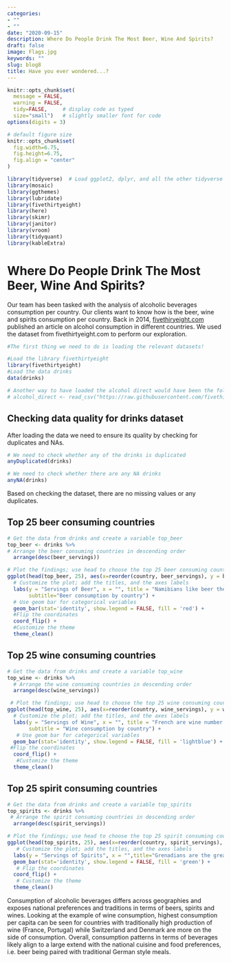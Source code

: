 ```yaml
---
categories:
- ""
- ""
date: "2020-09-15"
description: Where Do People Drink The Most Beer, Wine And Spirits?
draft: false
image: Flags.jpg
keywords: ""
slug: blog8
title: Have you ever wondered...?
---
```



```r
knitr::opts_chunk$set(
  message = FALSE, 
  warning = FALSE, 
  tidy=FALSE,     # display code as typed
  size="small")   # slightly smaller font for code
options(digits = 3)

# default figure size
knitr::opts_chunk$set(
  fig.width=6.75, 
  fig.height=6.75,
  fig.align = "center"
)
```


```r
library(tidyverse)  # Load ggplot2, dplyr, and all the other tidyverse packages
library(mosaic)
library(ggthemes)
library(lubridate)
library(fivethirtyeight)
library(here)
library(skimr)
library(janitor)
library(vroom)
library(tidyquant)
library(kableExtra)
```

# Where Do People Drink The Most Beer, Wine And Spirits?

Our team has been tasked with the analysis of alcoholic beverages consumption per country. Our clients want to know how is the beer, wine and spirits consumption per country.
Back in 2014, [fivethiryeight.com](https://fivethirtyeight.com/features/dear-mona-followup-where-do-people-drink-the-most-beer-wine-and-spirits/) published an article on alcohol consumption in different countries. We used the dataset from fivethirtyeight.com to perform our exploration.


```r
#The first thing we need to do is loading the relevant datasets!

#Load the library fivethirtyeight
library(fivethirtyeight)
#Load the data drinks
data(drinks)

# Another way to have loaded the alcohol direct would have been the following one:
# alcohol_direct <- read_csv("https://raw.githubusercontent.com/fivethirtyeight/data/master/alcohol-consumption/drinks.csv")
```

## Checking data quality for drinks dataset

After loading the data we need to ensure its quality by checking for duplicates and NAs.

```r
# We need to check whether any of the drinks is duplicated
anyDuplicated(drinks)

# We need to check whether there are any NA drinks
anyNA(drinks)

```
Based on checking the dataset, there are no missing values or any duplicates. 

## Top 25 beer consuming countries

```r
# Get the data from drinks and create a variable top_beer
top_beer <- drinks %>%
# Arrange the beer consuming countries in descending order
  arrange(desc(beer_servings))

# Plot the findings; use head to choose the top 25 beer consuming countries
ggplot(head(top_beer, 25), aes(x=reorder(country, beer_servings), y = beer_servings)) +
  # Customize the plot; add the titles, and the axes labels
  labs(y = "Servings of Beer", x = "", title = "Namibians like beer the most!",
       subtitle="Beer consumption by country") +
  # Use geom bar for categorical variables
  geom_bar(stat='identity', show.legend = FALSE, fill = 'red') +
  #Flip the coordinates
  coord_flip() +
  #Customize the theme
  theme_clean()
```

## Top 25 wine consuming countries

```r
# Get the data from drinks and create a variable top_wine
top_wine <- drinks %>%
  # Arrange the wine consuming countries in descending order
  arrange(desc(wine_servings))

 # Plot the findings; use head to choose the top 25 wine consuming countries 
ggplot(head(top_wine, 25), aes(x=reorder(country, wine_servings), y = wine_servings)) +
  # Customize the plot; add the titles, and the axes labels
  labs(y = "Servings of Wine", x = "", title = "French are wine number 1 consumers!",
       subtitle = "Wine consumption by country") +
   # Use geom bar for categorical variables
  geom_bar(stat='identity', show.legend = FALSE, fill = 'lightblue') + 
 #Flip the coordinates
  coord_flip() +
   #Customize the theme
  theme_clean()

```

## Top 25 spirit consuming countries

```r
# Get the data from drinks and create a variable top_spirits
top_spirits <- drinks %>%
 # Arrange the spirit consuming countries in descending order
  arrange(desc(spirit_servings))

# Plot the findings; use head to choose the top 25 spirit consuming countries 
ggplot(head(top_spirits, 25), aes(x=reorder(country, spirit_servings), y = spirit_servings)) +
   # Customize the plot; add the titles, and the axes labels
  labs(y = "Servings of Spirits", x = "",title="Grenadians are the greatest spirit consumers! ",subtitle = "Spirit Consumption by country") +
  geom_bar(stat='identity', show.legend = FALSE, fill = 'green') + 
   # Flip the coordinates
  coord_flip() +
   # Customize the theme
  theme_clean()

```

Consumption of alcoholic beverages differs across geographies and exposes national preferences and traditions in terms of beers, spirits and wines. Looking at the example of wine consumption, highest consumption per capita can be seen for countries with traditionally high production of wine (France, Portugal) while Switzerland and Denmark are more on the side of consumption. Overall, consumption patterns in terms of beverages likely align to a large extend with the national cuisine and food preferences, i.e. beer being paired with traditional German style meals. 
